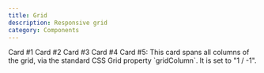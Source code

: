 ```yaml
---
title: Grid
description: Responsive grid
category: Components
---
```



<Grid gap='1.5em'>
  <Box xAlign='center' yAlign='center'>
    Card #1
  </Box>
  <Box xAlign='center' yAlign='center'>
    Card #2
  </Box>
  <Box xAlign='center' yAlign='center'>
    Card #3
  </Box>
  <Box xAlign='center' yAlign='center'>
    Card #4
  </Box>
  <Box style={{ gridColumn: '1 / -1' }}>
    Card #5:
    This card spans all columns of the grid, via the standard CSS Grid property `gridColumn`. It is set to "1 / -1".
  </Box>
</Grid>
